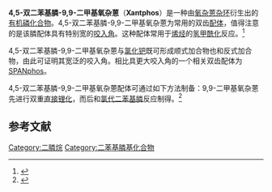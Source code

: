 {{chembox
| verifiedrevid = 402880627
| ImageFile =  Xantphos.svg
| ImageSize = 
| ImageFile1 =  Xantphos-3D-balls.png
| ImageSize1 = 
| IUPACName = 4,5-双二苯基膦-9,9-二甲基氧杂蒽
| OtherNames = Xantphos
|Section1={{Chembox Identifiers
| ChemSpiderID_Ref = {{chemspidercite|correct|chemspider}}
| ChemSpiderID = 551930
| InChI = 1/C39H32OP2/c1-39(2)33-25-15-27-35(41(29-17-7-3-8-18-29)30-19-9-4-10-20-30)37(33)40-38-34(39)26-16-28-36(38)42(31-21-11-5-12-22-31)32-23-13-6-14-24-32/h3-28H,1-2H3
| InChIKey = CXNIUSPIQKWYAI-UHFFFAOYAQ
| StdInChI_Ref = {{stdinchicite|correct|chemspider}}
| StdInChI = 1S/C39H32OP2/c1-39(2)33-25-15-27-35(41(29-17-7-3-8-18-29)30-19-9-4-10-20-30)37(33)40-38-34(39)26-16-28-36(38)42(31-21-11-5-12-22-31)32-23-13-6-14-24-32/h3-28H,1-2H3
| StdInChIKey_Ref = {{stdinchicite|correct|chemspider}}
| StdInChIKey = CXNIUSPIQKWYAI-UHFFFAOYSA-N
| CASNo_Ref = {{cascite|changed|??}}
| CASNo = 161265-03-8  
| PubChem = 636044
| SMILES = O6c1c(cccc1P(c2ccccc2)c3ccccc3)C(c7cccc(P(c4ccccc4)c5ccccc5)c67)(C)C
}}
|Section2 = {{Chembox Properties
|   Formula = C<sub>39</sub>H<sub>32</sub>OP<sub>2</sub>
|   MolarMass = 578.62
|   Appearance = 白色固体
|   Density = 1.34 g/mL
|   MeltingPt = 224-228 °C
|   BoilingPt = 
|   Solubility = 有机溶剂
  }}
| Section3 = {{Chembox Hazards
|   MainHazards = 可燃
|   FlashPt = 
|   Autoignition = 
  }}
}}

'''4,5-双二苯基膦-9,9-二甲基氧杂蒽'''（'''Xantphos'''）是一种由[[氧杂蒽|氧杂蒽]][[杂环|杂环]]衍生出的[[有机磷化合物|有机磷化合物]]。4,5-双二苯基膦-9,9-二甲基氧杂蒽为常用的双齿[[配体|配体]]，值得注意的是该膦配体具有特别宽的[[咬入角|咬入角]]。这种配体常用于[[烯烃|烯烃]]的[[氢甲酰化|氢甲酰化]]反应。<ref>{{cite journal | author = Piet W. N. M. van Leeuwen, Paul C. J. Kamer, Joost N. H. Reek, and Peter Dierkes | title = Ligand Bite Angle Effects in Metal-catalyzed C-C Bond Formation | year = 2000 | journal = [[Chemical_Reviews|Chemical Reviews]] | volume = 100 | issue =  | pages = 2741–2769 | doi = 10.1021/cr9902704 | pmid=11749304}}</ref>  

4,5-双二苯基膦-9,9-二甲基氧杂蒽与[[氯化钯|氯化钯]]既可形成顺式加合物也和反式加合物，由此可证明其宽泛的咬入角。相比具更大咬入角的一个相关双齿配体为[[SPANphos|SPANphos]]。

4,5-双二苯基膦-9,9-二甲基氧杂蒽配体可通过如下方法制备：9,9-二甲基氧杂蒽先进行双重[[直接邻位金属化|直接锂化]]，而后和[[氯代二苯基膦|氯代二苯基膦]]反应制得。<ref>{{cite journal | author = Mirko Kranenburg, Yuri E. M. van der Burgt, Paul C. J. Kamer, Piet W. N. M. van Leeuwen, Kees Goubitz, and Jan Fraanje | title = New Diphosphine Ligands Based on Heterocyclic Aromatics Inducing Very High Regioselectivity in Rhodium-Catalyzed Hydroformylation: Effect of the Bite Angle | year = 1995 | journal = [[Organometallics|Organometallics]] | volume = 14 | issue =  | pages = 3081–3089 | doi = 10.1021/om00006a057}}</ref>

==参考文献==
<references/>

[[Category:二膦烷|Category:二膦烷]]
[[Category:二苯基膦基化合物|Category:二苯基膦基化合物]]